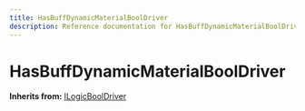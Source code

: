 ```yaml
---
title: HasBuffDynamicMaterialBoolDriver
description: Reference documentation for HasBuffDynamicMaterialBoolDriver meta class
---
```



# HasBuffDynamicMaterialBoolDriver

**Inherits from:** [ILogicBoolDriver](/classes/ilogicbooldriver)

<ClassDetails file="/db/classes/HasBuffDynamicMaterialBoolDriver.968442762346.json" />

